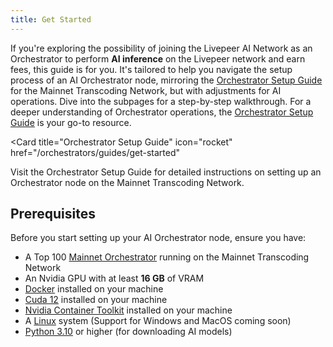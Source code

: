 ```yaml
---
title: Get Started
---
```


If you're exploring the possibility of joining the Livepeer AI Network as an Orchestrator
to perform **AI inference** on the Livepeer network and earn fees, this guide is
for you. It's tailored to help you navigate the setup process of an AI
Orchestrator node, mirroring the
[Orchestrator Setup Guide](/orchestrators/guides/get-started) for the Mainnet
Transcoding Network, but with adjustments for AI operations. Dive into the
subpages for a step-by-step walkthrough. For a deeper understanding of
Orchestrator operations, the
[Orchestrator Setup Guide](/orchestrators/guides/get-started) is your go-to
resource.

<Card
  title="Orchestrator Setup Guide"
  icon="rocket"
  href="/orchestrators/guides/get-started"
>
  Visit the Orchestrator Setup Guide for detailed instructions on setting up an
  Orchestrator node on the Mainnet Transcoding Network.
</Card>

## Prerequisites

Before you start setting up your AI Orchestrator node, ensure you have:

- A Top 100 [Mainnet Orchestrator](/orchestrators/guides/get-started) running on
  the Mainnet Transcoding Network
- An Nvidia GPU with at least **16 GB** of VRAM
- [Docker](https://docs.docker.com/engine/install) installed on your machine
- [Cuda 12](https://developer.nvidia.com/cuda-downloads) installed on your
  machine
- [Nvidia Container Toolkit](https://docs.nvidia.com/datacenter/cloud-native/container-toolkit/install-guide.html)
  installed on your machine
- A [Linux](https://ubuntu.com/download/desktop) system (Support for Windows and
  MacOS coming soon)
- [Python 3.10](https://www.python.org/downloads/release/python-3100/) or higher
  (for downloading AI models)
